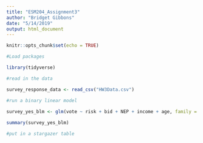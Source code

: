 ```yaml
---
title: "ESM204_Assignment3"
author: "Bridget Gibbons"
date: "5/14/2019"
output: html_document
---
```


```r
knitr::opts_chunk$set(echo = TRUE)
```

```r
#Load packages

library(tidyverse)
```

```r
#read in the data

survey_response_data <- read_csv("HW3Data.csv")
```

```r
#run a binary linear model

survey_yes_blm <- glm(vote ~ risk + bid + NEP + income + age, family = "binomial", data = survey_response_data)
  
summary(survey_yes_blm)

#put in a stargazer table
```

